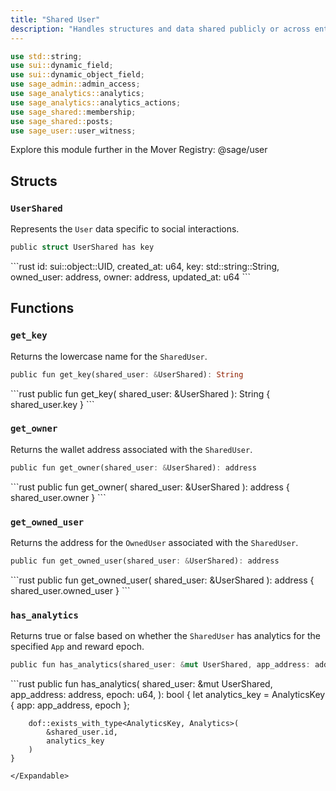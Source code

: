 ```yaml
---
title: "Shared User"
description: "Handles structures and data shared publicly or across entities."
---
```


```rust
use std::string;
use sui::dynamic_field;
use sui::dynamic_object_field;
use sage_admin::admin_access;
use sage_analytics::analytics;
use sage_analytics::analytics_actions;
use sage_shared::membership;
use sage_shared::posts;
use sage_user::user_witness;
```

<Tip>
  Explore this module further in the Mover Registry: @sage/user
</Tip>

## Structs

### `UserShared`

Represents the `User` data specific to social interactions.

```rust
public struct UserShared has key
```

<Expandable title="Fields">
  ```rust
    id: sui::object::UID,
    created_at: u64,
    key: std::string::String,
    owned_user: address,
    owner: address,
    updated_at: u64
  ```
</Expandable>

## Functions

### `get_key`

Returns the lowercase name for the `SharedUser`.

```rust
public fun get_key(shared_user: &UserShared): String
```

<Expandable title="Implementation">
  ```rust
    public fun get_key(
        shared_user: &UserShared
    ): String {
        shared_user.key
    }
  ```
</Expandable>

### `get_owner`

Returns the wallet address associated with the `SharedUser`.

```rust
public fun get_owner(shared_user: &UserShared): address
```

<Expandable title="Implementation">
  ```rust
    public fun get_owner(
        shared_user: &UserShared
    ): address {
        shared_user.owner
    }
  ```
</Expandable>

### `get_owned_user`

Returns the address for the `OwnedUser` associated with the `SharedUser`.

```rust
public fun get_owned_user(shared_user: &UserShared): address
```

<Expandable title="Implementation">
  ```rust
    public fun get_owned_user(
        shared_user: &UserShared
    ): address {
        shared_user.owned_user
    }
  ```
</Expandable>

### `has_analytics`

Returns true or false based on whether the `SharedUser` has analytics for the specified `App` and reward epoch.

```rust
public fun has_analytics(shared_user: &mut UserShared, app_address: address, epoch: u64,): bool
```

<Expandable title="Implementation">
  ```rust
    public fun has_analytics(
        shared_user: &mut UserShared,
        app_address: address,
        epoch: u64,
    ): bool {
        let analytics_key = AnalyticsKey {
            app: app_address,
            epoch
        };
  
        dof::exists_with_type<AnalyticsKey, Analytics>(
            &shared_user.id,
            analytics_key
        )
    }
  ```
</Expandable>